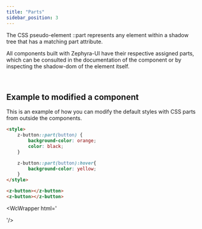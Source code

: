 ```yaml
---
title: "Parts"
sidebar_position: 3
---
```



<Translate>The CSS pseudo-element ::part represents any element within a shadow tree that has a matching part attribute.</Translate>

<Translate>All components built with Zephyra-UI have their respective assigned parts, which can be consulted in the documentation of the component or by inspecting the shadow-dom of the element itself.</Translate>

<br/>

## <Translate> Example to modified a component </Translate>

<Translate>This is an example of how you can modify the default styles with CSS parts from outside the components.</Translate>

```html
<style>
    z-button::part(button) {
        background-color: orange;
        color: black;
    }

    z-button::part(button):hover{
        background-color: yellow;
    }
</style>

<z-button></z-button>
<z-button></z-button>
```

<WcWrapper html='<style>
    z-button::part(button) {
        background-color: orange;
        color: black;
    }

    z-button::part(button):hover{
        background-color: yellow;
    }

</style>

<z-button></z-button>
<z-button></z-button>'/>

